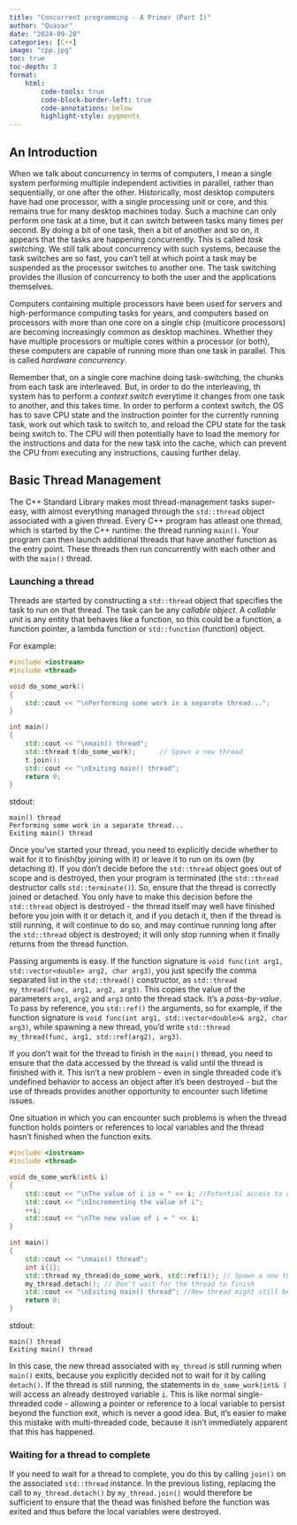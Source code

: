```yaml
---
title: "Concurrent programming - A Primer (Part I)"
author: "Quasar"
date: "2024-09-28"
categories: [C++]      
image: "cpp.jpg"
toc: true
toc-depth: 3
format:
    html:
        code-tools: true
        code-block-border-left: true
        code-annotations: below
        highlight-style: pygments
---
```


## An Introduction

When we talk about concurrency in terms of computers, I mean a single system performing multiple independent activities in parallel, rather than sequentially, or one after the other. Historically, most desktop computers have had one processor, with a single processing unit or core, and this remains true for many desktop machines today. Such a machine can only perform one task at a time, but it can switch between tasks many times per second. By doing a bit of one task, then a bit of another and so on, it appears that the tasks are happening concurrently. This is called *task switching*. We still talk about concurrency with such systems, because the task switches are so fast, you can't tell at which point a task may be suspended as the processor switches to another one. The task switching provides the illusion of concurrency to both the user and the applications themselves.

Computers containing multiple processors have been used for servers and high-performance computing tasks for years, and computers based on processors with more than one core on a single chip (multicore processors) are becoming increasingly common as desktop machines. Whether they have multiple processors or multiple cores within a processor (or both), these computers are capable of running more than one task in parallel. This is called *hardware concurrency*. 

Remember that, on a single core machine doing task-switching, the chunks from each task are interleaved. But, in order to do the interleaving, th system has to perform a *context switch* everytime it changes from one task to another, and this takes time. In order to perform a context switch, the OS has to save CPU state and the instruction pointer for the currently running task, work out which task to switch to, and reload the CPU state for the task being switch to. The CPU will then potentially have to load the memory for the instructions and data for the new task into the cache, which can prevent the CPU from executing any instructions, causing further delay.

## Basic Thread Management

The C++ Standard Library makes most thread-management tasks super-easy, with almost everything managed through the `std::thread` object associated with a given thread. Every C++ program has atleast one thread, which is started by the C++ runtime: the thread running `main()`. Your program can then launch additional threads that have another function as the entry point. These threads then run concurrently with each other and with the `main()` thread. 

### Launching a thread

Threads are started by constructing a `std::thread` object that specifies the task to run on that thread. The task can be any *callable object*. A *callable unit* is any entity that behaves like a function, so this could be a function, a function pointer, a lambda function or `std::function` (function) object. 

For example:

```cpp
#include <iostream>
#include <thread>

void do_some_work()
{
    std::cout << "\nPerforming some work in a separate thread...";
}

int main()
{
    std::cout << "\nmain() thread";
    std::thread t(do_some_work);      // Spawn a new thread
    t.join();
    std::cout << "\nExiting main() thread";
    return 0;
}
```

stdout:
```
main() thread
Performing some work in a separate thread...
Exiting main() thread
```

Once you've started your thread, you need to explicitly decide whether to wait for it to finish(by joining with it) or leave it to run on its own (by detaching it). If you don't decide before the `std::thread` object goes out of scope and is destroyed, then your program is terminated (the `std::thread` destructor calls `std::terminate()`). So, ensure that the thread is correctly joined or detached. You only have to make this decision before the `std::thread` object is destroyed - the thread itself may well have finished before you join with it or detach it, and if you detach it, then if the thread is still running, it will continue to do so, and may continue running long after the `std::thread` object is destroyed; it will only stop running when it finally returns from the thread function. 

Passing arguments is easy. If the function signature is `void func(int arg1, std::vector<double> arg2, char arg3)`, you just specify the comma separated list in the `std::thread()` constructor, as `std::thread my_thread(func, arg1, arg2, arg3)`. This copies the value of the parameters `arg1`, `arg2` and `arg3` onto the thread stack. It's a *pass-by-value*. To pass by reference, you `std::ref()` the arguments, so for example, if the function signature is `void func(int arg1, std::vector<double>& arg2, char arg3)`, while spawning a new thread, you'd write `std::thread my_thread(func, arg1, std::ref(arg2), arg3)`.

If you don't wait for the thread to finish in the `main()` thread, you need to ensure that the data accessed by the thread is valid until the thread is finished with it. This isn't a new problem - even in single threaded code it's undefined behavior to access an object after it's been destroyed - but the use of threads provides another opportunity to encounter such lifetime issues. 

One situation in which you can encounter such problems is when the thread function holds pointers or references to local variables and the thread hasn't finished when the function exits. 

```cpp
#include <iostream>
#include <thread>

void do_some_work(int& i)
{
    std::cout << "\nThe value of i is = " << i; //Potential access to dangling reference
    std::cout << "\nIncrementing the value of i";
    ++i;
    std::cout << "\nThe new value of i = " << i;
}

int main()
{
    std::cout << "\nmain() thread";
    int i{1};
    std::thread my_thread(do_some_work, std::ref(i)); // Spawn a new thread
    my_thread.detach(); // Don't wait for the thread to finish
    std::cout << "\nExiting main() thread"; //New thread might still be running
    return 0;
}
```

stdout:
```
main() thread
Exiting main() thread
```

In this case, the new thread associated with `my_thread` is still running when `main()` exits, because you explicitly decided not to wait for it by calling `detach()`. If the thread is still running, the statements in `do_some_work(int& )`  will access an already destroyed variable `i`. This is like normal single-threaded code - allowing a pointer or reference to a local variable to persist beyond the function exit, which is never a good idea. But, it's easier to make this mistake with multi-threaded code, because it isn't immediately apparent that this has happened.

### Waiting for a thread to complete

If you need to wait for a thread to complete, you do this by calling `join()` on the associated `std::thread` instance. In the previous listing, replacing the call to `my_thread.detach()` by `my_thread.join()` would therefore be sufficient to ensure that the thead was finished before the function was exited and thus before the local variables were destroyed. 